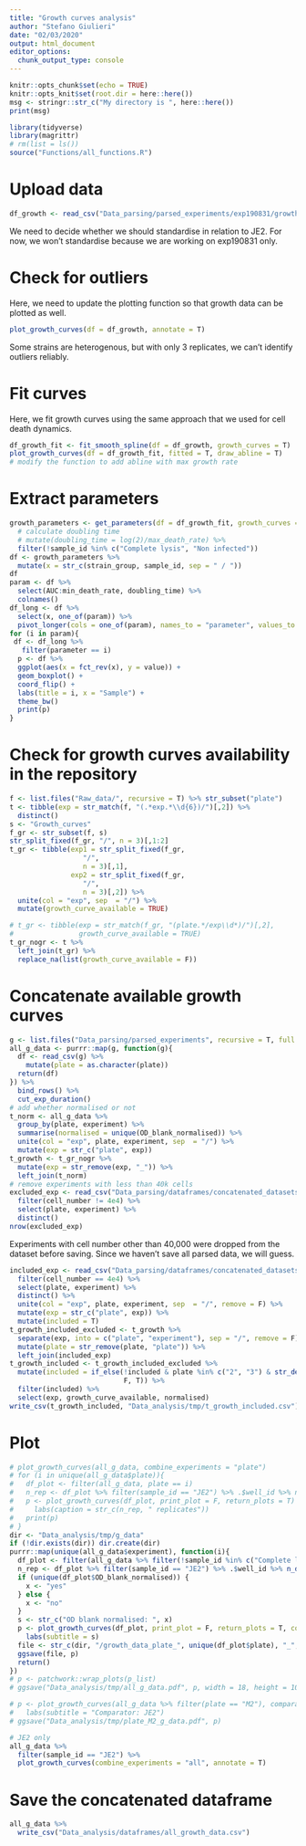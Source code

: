 ```yaml
---
title: "Growth curves analysis"
author: "Stefano Giulieri"
date: "02/03/2020"
output: html_document
editor_options: 
  chunk_output_type: console
---
```


```r
knitr::opts_chunk$set(echo = TRUE)
knitr::opts_knit$set(root.dir = here::here())
msg <- stringr::str_c("My directory is ", here::here())
print(msg)
```

```r
library(tidyverse)
library(magrittr)
# rm(list = ls())
source("Functions/all_functions.R")
```

# Upload data

```r
df_growth <- read_csv("Data_parsing/parsed_experiments/exp190831/growth_data_plate2_exp190831.csv")
```

We need to decide whether we should standardise in relation to JE2. For now, we won't standardise because we are working on exp190831 only.

# Check for outliers

Here, we need to update the plotting function so that growth data can be plotted as well.

```r
plot_growth_curves(df = df_growth, annotate = T)
```

Some strains are heterogenous, but with only 3 replicates, we can't identify outliers reliably.

# Fit curves

Here, we fit growth curves using the same approach that we used for cell death dynamics. 

```r
df_growth_fit <- fit_smooth_spline(df = df_growth, growth_curves = T)
plot_growth_curves(df = df_growth_fit, fitted = T, draw_abline = T) 
# modify the function to add abline with max growth rate
```


# Extract parameters

```r
growth_parameters <- get_parameters(df = df_growth_fit, growth_curves = T) %>%
  # calculate doubling time
  # mutate(doubling_time = log(2)/max_death_rate) %>%
  filter(!sample_id %in% c("Complete lysis", "Non infected"))
df <- growth_parameters %>%
  mutate(x = str_c(strain_group, sample_id, sep = " / "))
df
param <- df %>%
  select(AUC:min_death_rate, doubling_time) %>%
  colnames()
df_long <- df %>%
  select(x, one_of(param)) %>%
  pivot_longer(cols = one_of(param), names_to = "parameter", values_to = "value")
for (i in param){
 df <- df_long %>%
   filter(parameter == i)
  p <- df %>%
  ggplot(aes(x = fct_rev(x), y = value)) +
  geom_boxplot() +
  coord_flip() +
  labs(title = i, x = "Sample") +
  theme_bw()
  print(p)
}

```

# Check for growth curves availability in the repository

```r
f <- list.files("Raw_data/", recursive = T) %>% str_subset("plate")
t <- tibble(exp = str_match(f, "(.*exp.*\\d{6})/")[,2]) %>%
  distinct()
s <- "Growth_curves"
f_gr <- str_subset(f, s)
str_split_fixed(f_gr, "/", n = 3)[,1:2]
t_gr <- tibble(exp1 = str_split_fixed(f_gr, 
                  "/", 
                  n = 3)[,1],
               exp2 = str_split_fixed(f_gr, 
                  "/", 
                  n = 3)[,2]) %>%
  unite(col = "exp", sep  = "/") %>%
  mutate(growth_curve_available = TRUE)

# t_gr <- tibble(exp = str_match(f_gr, "(plate.*/exp\\d*)/")[,2],
#                growth_curve_available = TRUE) 
t_gr_nogr <- t %>%
  left_join(t_gr) %>%
  replace_na(list(growth_curve_available = F))


```

# Concatenate available growth curves

```r
g <- list.files("Data_parsing/parsed_experiments", recursive = T, full.names = TRUE) %>% str_subset("growth")
all_g_data <- purrr::map(g, function(g){
  df <- read_csv(g) %>%
    mutate(plate = as.character(plate))
  return(df) 
}) %>%
  bind_rows() %>%
  cut_exp_duration()
# add whether normalised or not
t_norm <- all_g_data %>%
  group_by(plate, experiment) %>%
  summarise(normalised = unique(OD_blank_normalised)) %>%
  unite(col = "exp", plate, experiment, sep  = "/") %>%
  mutate(exp = str_c("plate", exp))
t_growth <- t_gr_nogr %>%
  mutate(exp = str_remove(exp, "_")) %>%
  left_join(t_norm)
# remove experiments with less than 40k cells
excluded_exp <- read_csv("Data_parsing/dataframes/concatenated_datasets/PI_kinetics_data.csv") %>%
  filter(cell_number != 4e4) %>%
  select(plate, experiment) %>%
  distinct() 
nrow(excluded_exp)
```

Experiments with cell number other than 40,000 were dropped from the dataset before saving. Since we haven't save all parsed data, we will guess.

``` r
included_exp <- read_csv("Data_parsing/dataframes/concatenated_datasets/PI_kinetics_data.csv") %>%
  filter(cell_number == 4e4) %>%
  select(plate, experiment) %>%
  distinct() %>%
  unite(col = "exp", plate, experiment, sep  = "/", remove = F) %>%
  mutate(exp = str_c("plate", exp)) %>%
  mutate(included = T)
t_growth_included_excluded <- t_growth %>%
  separate(exp, into = c("plate", "experiment"), sep = "/", remove = F) %>%
  mutate(plate = str_remove(plate, "plate")) %>%
  left_join(included_exp)
t_growth_included <- t_growth_included_excluded %>%
  mutate(included = if_else(!included & plate %in% c("2", "3") & str_detect(experiment, "exp19"),
                            F, T)) %>%
  filter(included) %>%
  select(exp, growth_curve_available, normalised)
write_csv(t_growth_included, "Data_analysis/tmp/t_growth_included.csv")
```

# Plot

```r
# plot_growth_curves(all_g_data, combine_experiments = "plate")
# for (i in unique(all_g_data$plate)){
#   df_plot <- filter(all_g_data, plate == i)
#   n_rep <- df_plot %>% filter(sample_id == "JE2") %>% .$well_id %>% n_distinct()
#   p <- plot_growth_curves(df_plot, print_plot = F, return_plots = T) +
#     labs(caption = str_c(n_rep, " replicates"))
#   print(p)
# }
dir <- "Data_analysis/tmp/g_data"
if (!dir.exists(dir)) dir.create(dir)
purrr::map(unique(all_g_data$experiment), function(i){
  df_plot <- filter(all_g_data %>% filter(!sample_id %in% c("Complete lysis", "Non infected")), experiment == i)
  n_rep <- df_plot %>% filter(sample_id == "JE2") %>% .$well_id %>% n_distinct()
  if (unique(df_plot$OD_blank_normalised)) {
    x <- "yes"
  } else {
    x <- "no"
  }
  s <- str_c("OD blank normalised: ", x)
  p <- plot_growth_curves(df_plot, print_plot = F, return_plots = T, combine_experiments = "none") +
    labs(subtitle = s)
  file <- str_c(dir, "/growth_data_plate_", unique(df_plot$plate), "_", i, ".pdf")
  ggsave(file, p)
  return()
})
# p <- patchwork::wrap_plots(p_list)
# ggsave("Data_analysis/tmp/all_g_data.pdf", p, width = 18, height = 10)

# p <- plot_growth_curves(all_g_data %>% filter(plate == "M2"), comparator = "JE2", return_plots = T, print_plot = F) +
#   labs(subtitle = "Comparator: JE2")
# ggsave("Data_analysis/tmp/plate_M2_g_data.pdf", p)

# JE2 only
all_g_data %>%
  filter(sample_id == "JE2") %>%
  plot_growth_curves(combine_experiments = "all", annotate = T)
```

# Save the concatenated dataframe

```r
all_g_data %>%
  write_csv("Data_analysis/dataframes/all_growth_data.csv")
```

